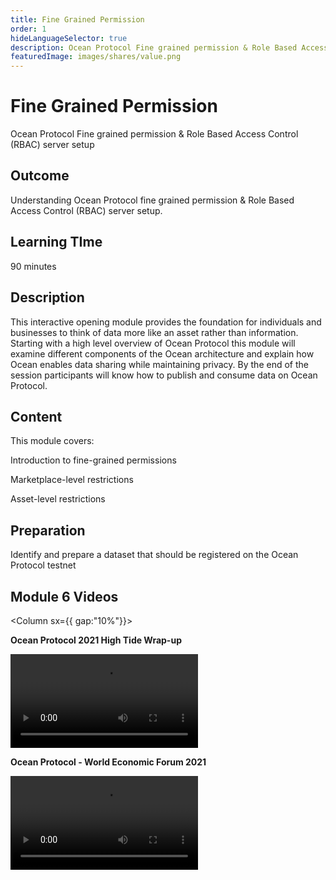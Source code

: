 ```yaml
---
title: Fine Grained Permission
order: 1
hideLanguageSelector: true
description: Ocean Protocol Fine grained permission & Role Based Access Control (RBAC) server setup
featuredImage: images/shares/value.png
---
```


# Fine Grained Permission

Ocean Protocol Fine grained permission & Role Based Access Control (RBAC) server setup

## Outcome

Understanding Ocean Protocol fine grained permission & Role Based Access Control (RBAC) server setup. 

## Learning TIme 

90 minutes

## Description

This interactive opening module provides the foundation for individuals and businesses to think of data more like an asset rather than information. Starting with a high level overview of Ocean Protocol this module will examine different components of the Ocean architecture and explain how Ocean enables data sharing while maintaining privacy. By the end of the session participants will know how to publish and consume data on Ocean Protocol.

## Content

This module covers:

<Process>
Introduction to fine-grained permissions

Marketplace-level restrictions

Asset-level restrictions
</Process>


## Preparation

Identify and prepare a dataset that should be registered on the Ocean Protocol testnet  

## Module 6 Videos 

<Column sx={{ gap:"10%"}}>

<Box>

**Ocean Protocol 2021 High Tide Wrap-up**

<Video src="https://www.youtube.com/embed/BS1d6dir2_U" />

</Box>

<Box>

**Ocean Protocol - World Economic Forum 2021**

<Video src="https://www.youtube.com/embed/etv7r3BE7kU" />

</Box>

</Column>

